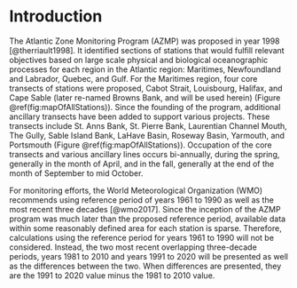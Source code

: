 # Introduction {#sec:introduction}
The Atlantic Zone Monitoring Program (AZMP) was proposed in year 1998 [@therriault1998]. It identified sections of stations that would fulfill relevant objectives based on large scale physical and biological oceanographic processes for each region in the Atlantic region: Maritimes, Newfoundland and Labrador, Quebec, and Gulf. For the Maritimes region, four core transects of stations were proposed, Cabot Strait, Louisbourg, Halifax, and Cape Sable (later re-named Browns Bank, and will be used herein) (Figure \@ref(fig:mapOfAllStations)). Since the founding of the program, additional ancillary transects have been added to support various projects. These transects include St. Anns Bank, St. Pierre Bank, Laurentian Channel Mouth, The Gully, Sable Island Bank, LaHave Basin, Roseway Basin, Yarmouth, and Portsmouth (Figure \@ref(fig:mapOfAllStations)). Occupation of the core transects and various ancillary lines occurs bi-annually, during the spring, generally in the month of April, and in the fall, generally at the end of the month of September to mid October. 

For monitoring efforts, the World Meteorological Organization (WMO) recommends using reference period of years 1961 to 1990 as well as the most recent three decades [@wmo2017]. Since the inception of the AZMP program was much later than the proposed reference period, available data within some reasonably defined area for each station is sparse. Therefore, calculations using the reference period for years 1961 to 1990 will not be considered. Instead, the two most recent overlapping three-decade periods, years 1981 to 2010 and years 1991 to 2020 will be presented as well as the differences between the two. When differences are presented, they are the 1991 to 2020 value minus the 1981 to 2010 value.

